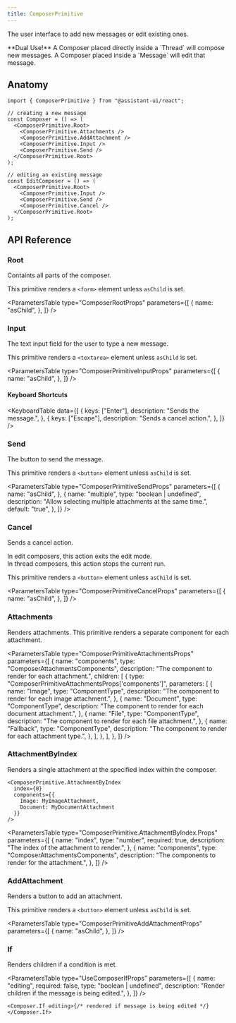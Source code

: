 ```yaml
---
title: ComposerPrimitive
---
```


The user interface to add new messages or edit existing ones.



<Callout>
  **Dual Use!** A Composer placed directly inside a `Thread` will compose new
  messages. A Composer placed inside a `Message` will edit that message.
</Callout>

## Anatomy

```tsx
import { ComposerPrimitive } from "@assistant-ui/react";

// creating a new message
const Composer = () => (
  <ComposerPrimitive.Root>
    <ComposerPrimitive.Attachments />
    <ComposerPrimitive.AddAttachment />
    <ComposerPrimitive.Input />
    <ComposerPrimitive.Send />
  </ComposerPrimitive.Root>
);

// editing an existing message
const EditComposer = () => (
  <ComposerPrimitive.Root>
    <ComposerPrimitive.Input />
    <ComposerPrimitive.Send />
    <ComposerPrimitive.Cancel />
  </ComposerPrimitive.Root>
);
```

## API Reference

### Root

Containts all parts of the composer.

This primitive renders a `<form>` element unless `asChild` is set.

<ParametersTable
  type="ComposerRootProps"
  parameters={[
    {
      name: "asChild",
    },
  ]}
/>

### Input

The text input field for the user to type a new message.

This primitive renders a `<textarea>` element unless `asChild` is set.

<ParametersTable
  type="ComposerPrimitiveInputProps"
  parameters={[
    {
      name: "asChild",
    },
  ]}
/>

#### Keyboard Shortcuts

<KeyboardTable
  data={[
    {
      keys: ["Enter"],
      description: "Sends the message.",
    },
    {
      keys: ["Escape"],
      description: "Sends a cancel action.",
    },
  ]}
/>

### Send

The button to send the message.

This primitive renders a `<button>` element unless `asChild` is set.

<ParametersTable
  type="ComposerPrimitiveSendProps"
  parameters={[
    {
      name: "asChild",
    },
    {
      name: "multiple",
      type: "boolean | undefined",
      description: "Allow selecting multiple attachments at the same time.",
      default: "true",
    },
  ]}
/>

### Cancel

Sends a cancel action.

In edit composers, this action exits the edit mode.  
In thread composers, this action stops the current run.

This primitive renders a `<button>` element unless `asChild` is set.

<ParametersTable
  type="ComposerPrimitiveCancelProps"
  parameters={[
    {
      name: "asChild",
    },
  ]}
/>

### Attachments

Renders attachments. This primitive renders a separate component for each attachment.

<ParametersTable
  type="ComposerPrimitiveAttachmentsProps"
  parameters={[
    {
      name: "components",
      type: "ComposerAttachmentsComponents",
      description: "The component to render for each attachment.",
      children: [
        {
          type: "ComposerPrimitiveAttachmentsProps['components']",
          parameters: [
            {
              name: "Image",
              type: "ComponentType",
              description: "The component to render for each image attachment.",
            },
            {
              name: "Document",
              type: "ComponentType",
              description:
                "The component to render for each document attachment.",
            },
            {
              name: "File",
              type: "ComponentType",
              description: "The component to render for each file attachment.",
            },
            {
              name: "Fallback",
              type: "ComponentType",
              description: "The component to render for each attachment type.",
            },
          ],
        },
      ],
    },
  ]}
/>

### AttachmentByIndex

Renders a single attachment at the specified index within the composer.

```tsx
<ComposerPrimitive.AttachmentByIndex
  index={0}
  components={{
    Image: MyImageAttachment,
    Document: MyDocumentAttachment
  }}
/>
```

<ParametersTable
  type="ComposerPrimitive.AttachmentByIndex.Props"
  parameters={[
    {
      name: "index",
      type: "number",
      required: true,
      description: "The index of the attachment to render.",
    },
    {
      name: "components",
      type: "ComposerAttachmentsComponents",
      description: "The components to render for the attachment.",
    },
  ]}
/>

### AddAttachment

Renders a button to add an attachment.

This primitive renders a `<button>` element unless `asChild` is set.

<ParametersTable
  type="ComposerPrimitiveAddAttachmentProps"
  parameters={[
    {
      name: "asChild",
    },
  ]}
/>

### If

Renders children if a condition is met.

<ParametersTable
  type="UseComposerIfProps"
  parameters={[
    {
      name: "editing",
      required: false,
      type: "boolean | undefined",
      description: "Render children if the message is being edited.",
    },
  ]}
/>

```tsx
<Composer.If editing>{/* rendered if message is being edited */}</Composer.If>
```
